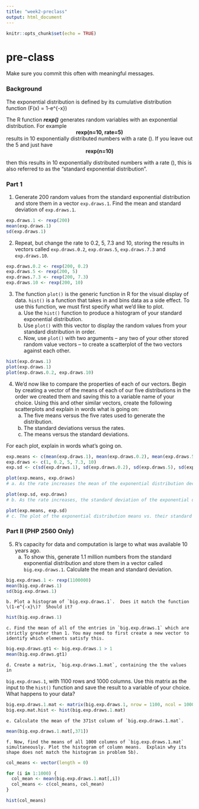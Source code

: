 ---
title: "week2-preclass"
output: html_document
---

```{r setup, include=FALSE}
knitr::opts_chunk$set(echo = TRUE)
```

# pre-class

Make sure you commit this often with meaningful messages. 

### Background

The exponential distribution is defined by its cumulative distribution function
\(F(x) = 1-e^{-\lambda x}\)

The R function ***rexp()*** generates random variables with an exponential distribution. For example 
<center><strong>rexp(n=10, rate=5)</strong> </center>

results in 10 exponentially distributed numbers with a rate \(\lambda=5\). If you leave out the 5 and just have
<center><strong>rexp(n=10) </strong></center>
then this results in 10 exponentially distributed numbers with a rate \(\lambda=1\), this is also referred to as the "standard exponential distribution". 

### Part 1


1. Generate 200 random values from the standard exponential distribution and store them in a vector `exp.draws.1`.  Find the mean and standard deviation of `exp.draws.1`.

```{r}
exp.draws.1 <- rexp(200)
mean(exp.draws.1)
sd(exp.draws.1)
```


2. Repeat, but change the rate to 0.2, 5, 7.3 and 10, storing the results in vectors called  `exp.draws.0.2`,  `exp.draws.5`,  `exp.draws.7.3` and  `exp.draws.10`.

```{r}
exp.draws.0.2 <- rexp(200, 0.2)
exp.draws.5 <- rexp(200, 5)
exp.draws.7.3 <- rexp(200, 7.3)
exp.draws.10 <- rexp(200, 10)
```


3. The function `plot()` is the generic function in R for the visual display of data. `hist()` is a function that takes in and bins data as a side effect. To use this function, we must first specify what we'd like to plot.
    a. Use the `hist()` function to produce a histogram of your standard exponential distribution. 
    b. Use `plot()` with this vector to display the random values from your standard distribution in order.
    c. Now, use `plot()` with two arguments -- any two of your other stored random value vectors -- to create a scatterplot of the two vectors against each other.
  
```{r}
hist(exp.draws.1)
plot(exp.draws.1)
plot(exp.draws.0.2, exp.draws.10)
```


4. We'd now like to compare the properties of each of our vectors. Begin by creating a vector of the means of each of our five distributions in the order we created them and saving this to a variable name of your choice. Using this and other similar vectors, create the following scatterplots and explain in words what is going on:
    a. The five means versus the five rates used to generate the distribution.
    b. The standard deviations versus the rates.
    c. The means versus the standard deviations.

For each plot, explain in words what's going on.

```{r}
exp.means <- c(mean(exp.draws.1), mean(exp.draws.0.2), mean(exp.draws.5), mean(exp.draws.7.3), mean(exp.draws.10))
exp.draws <- c(1, 0.2, 5, 7.3, 10)
exp.sd <- c(sd(exp.draws.1), sd(exp.draws.0.2), sd(exp.draws.5), sd(exp.draws.7.3), sd(exp.draws.10))

plot(exp.means, exp.draws)
# a. As the rate increases the mean of the exponential distribution decreases. 

plot(exp.sd, exp.draws)
# b. As the rate increases, the standard deviation of the exponential distribution decreases, the same pattern as the means vs. rate plot. 

plot(exp.means, exp.sd)
# c. The plot of the exponential distribution means vs. their standard deviations is linear. The mean of each distribution is identical to it's standard deviation. 


```


### Part II (PHP 2560 Only)


5. R's capacity for data and computation is large to what was available 10 years ago. 
    a. To show this, generate 1.1 million numbers from the standard exponential distribution and store them in a vector called `big.exp.draws.1`. Calculate the mean and standard deviation.
    
```{r}
big.exp.draws.1 <- rexp(1100000)
mean(big.exp.draws.1)
sd(big.exp.draws.1)

```

    b. Plot a histogram of `big.exp.draws.1`.  Does it match the function \(1-e^{-x}\)?  Should it? 
```{r}
hist(big.exp.draws.1)
```
    

    c. Find the mean of all of the entries in `big.exp.draws.1` which are strictly greater than 1. You may need to first create a new vector to identify which elements satisfy this.
    
```{r}
big.exp.draws.gt1 <- big.exp.draws.1 > 1
mean(big.exp.draws.gt1)
```

    d. Create a matrix, `big.exp.draws.1.mat`, containing the the values in 
`big.exp.draws.1`, with 1100 rows and 1000 columns. Use this matrix as the input to the `hist()` function and save the result to a variable of your choice. What happens to your data?
```{r}

big.exp.draws.1.mat <- matrix(big.exp.draws.1, nrow = 1100, ncol = 1000)
big.exp.mat.hist <- hist(big.exp.draws.1.mat)
```


    e. Calculate the mean of the 371st column of `big.exp.draws.1.mat`.
    
```{r}
mean(big.exp.draws.1.mat[,371])
```

    f. Now, find the means of all 1000 columns of `big.exp.draws.1.mat` simultaneously. Plot the histogram of column means.  Explain why its shape does not match the histogram in problem 5b).
    
```{r}
col_means <- vector(length = 0)

for (i in 1:1000) {
  col_mean <- mean(big.exp.draws.1.mat[,i])
  col_means <- c(col_means, col_mean)
}

hist(col_means)
```
  
   

